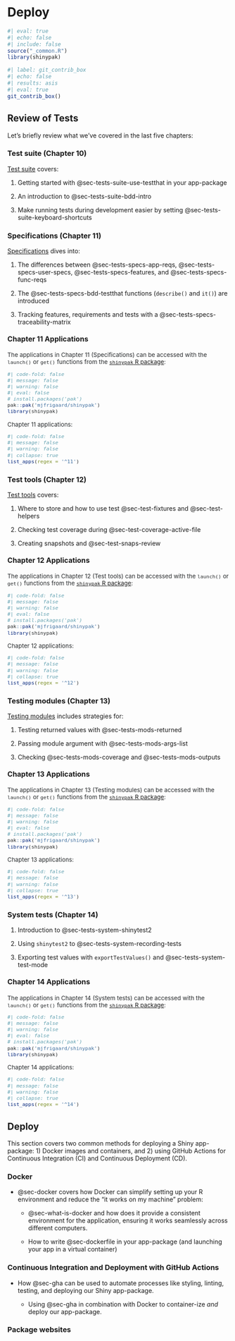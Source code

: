 # Deploy {#sec-deploy .unnumbered}

```r
#| eval: true 
#| echo: false 
#| include: false
source("_common.R")
library(shinypak)
```

```r
#| label: git_contrib_box
#| echo: false
#| results: asis
#| eval: true
git_contrib_box()
```

## Review of Tests

Let's briefly review what we've covered in the last five chapters:

### Test suite (Chapter 10)

[Test suite](test_suite.qmd) covers:

1. Getting started with @sec-tests-suite-use-testthat in your app-package

2. An introduction to @sec-tests-suite-bdd-intro

3. Make running tests during development easier by setting @sec-tests-suite-keyboard-shortcuts 

### Specifications (Chapter 11)

[Specifications](test_specs.qmd) dives into:

1. The differences between @sec-tests-specs-app-reqs, @sec-tests-specs-user-specs, @sec-tests-specs-features, and @sec-tests-specs-func-reqs

2. The @sec-tests-specs-bdd-testthat functions (`describe()` and `it()`) are introduced

3. Tracking features, requirements and tests with a @sec-tests-specs-traceability-matrix

:::: {.callout-tip collapse='true' appearance='default'}

#### [Chapter 11 Applications]{style='font-weight: bold; font-size: 1.15em;'}

::: {style='font-size: 0.95em; color: #282b2d;'}

The applications in Chapter 11 (Specifications) can be accessed with the `launch()` or `get()` functions from the [`shinypak` R package](https://mjfrigaard.github.io/shinypak/):

```r
#| code-fold: false 
#| message: false
#| warning: false
#| eval: false
# install.packages('pak')
pak::pak('mjfrigaard/shinypak')
library(shinypak)
```

Chapter 11 applications:
  
```r
#| code-fold: false 
#| message: false
#| warning: false
#| collapse: true
list_apps(regex = '^11')
```

::: 

::::

### Test tools (Chapter 12)

[Test tools](test_tools.qmd) covers: 

1. Where to store and how to use test @sec-test-fixtures and @sec-test-helpers

2. Checking test coverage during @sec-test-coverage-active-file

3. Creating snapshots and @sec-test-snaps-review

:::: {.callout-tip collapse='true' appearance='default'}

#### [Chapter 12 Applications]{style='font-weight: bold; font-size: 1.15em;'}

::: {style='font-size: 0.95em; color: #282b2d;'}

The applications in Chapter 12 (Test tools) can be accessed with the `launch()` or `get()` functions from the [`shinypak` R package](https://mjfrigaard.github.io/shinypak/):

```r
#| code-fold: false 
#| message: false
#| warning: false
#| eval: false
# install.packages('pak')
pak::pak('mjfrigaard/shinypak')
library(shinypak)
```

Chapter 12 applications:
  
```r
#| code-fold: false 
#| message: false
#| warning: false
#| collapse: true
list_apps(regex = '^12')
```

::: 

::::

### Testing modules (Chapter 13)

[Testing modules](test_modules.qmd) includes strategies for: 

1. Testing returned values with @sec-tests-mods-returned

2. Passing module argument with @sec-tests-mods-args-list

3. Checking @sec-tests-mods-coverage and @sec-tests-mods-outputs

:::: {.callout-tip collapse='true' appearance='default'}

#### [Chapter 13 Applications]{style='font-weight: bold; font-size: 1.15em;'}

::: {style='font-size: 0.95em; color: #282b2d;'}

The applications in Chapter 13 (Testing modules) can be accessed with the `launch()` or `get()` functions from the [`shinypak` R package](https://mjfrigaard.github.io/shinypak/):

```r
#| code-fold: false 
#| message: false
#| warning: false
#| eval: false
# install.packages('pak')
pak::pak('mjfrigaard/shinypak')
library(shinypak)
```

Chapter 13 applications:
  
```r
#| code-fold: false 
#| message: false
#| warning: false
#| collapse: true
list_apps(regex = '^13')
```

::: 

::::

### System tests (Chapter 14)

1. Introduction to @sec-tests-system-shinytest2

1. Using `shinytest2` to @sec-tests-system-recording-tests

1. Exporting test values with `exportTestValues()` and @sec-tests-system-test-mode

:::: {.callout-tip collapse='true' appearance='default'}

#### [Chapter 14 Applications]{style='font-weight: bold; font-size: 1.15em;'}

::: {style='font-size: 0.95em; color: #282b2d;'}

The applications in Chapter 14 (System tests) can be accessed with the `launch()` or `get()` functions from the [`shinypak` R package](https://mjfrigaard.github.io/shinypak/):

```r
#| code-fold: false 
#| message: false
#| warning: false
#| eval: false
# install.packages('pak')
pak::pak('mjfrigaard/shinypak')
library(shinypak)
```

Chapter 14 applications:
  
```r
#| code-fold: false 
#| message: false
#| warning: false
#| collapse: true
list_apps(regex = '^14')
```

::: 

::::


## Deploy

This section covers two common methods for deploying a Shiny app-package: 1) Docker images and containers, and 2) using GitHub Actions for Continuous Integration (CI) and Continuous Deployment (CD). 

### Docker

-   @sec-docker covers how Docker can simplify setting up your R environment and reduce the "it works on my machine" problem:
  
    - @sec-what-is-docker and how does it provide a consistent environment for the application, ensuring it works seamlessly across different computers.

    - How to write @sec-dockerfile in your app-package (and launching your app in a virtual container)

  
### Continuous Integration and Deployment with GitHub Actions

-   How @sec-gha can be used to automate processes like styling, linting, testing, and deploying our Shiny app-package.

    -   Using @sec-gha in combination with Docker to container-ize *and* deploy our app-package.


### Package websites 


